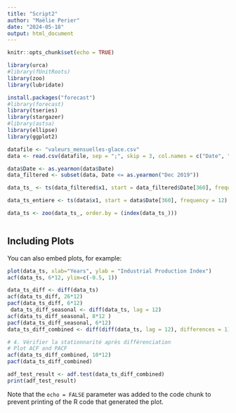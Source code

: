 ```yaml
---
title: "Script2"
author: "Maëlie Perier"
date: "2024-05-18"
output: html_document
---
```


```r
knitr::opts_chunk$set(echo = TRUE)
```


```r
library(urca)
#library(fUnitRoots)
library(zoo)
library(lubridate)

install.packages("forecast")
#library(forecast)
library(tseries)
library(stargazer)
#library(astsa)
library(ellipse)
library(ggplot2)

```

```r
datafile <- "valeurs_mensuelles-glace.csv"
data <- read.csv(datafile, sep = ";", skip = 3, col.names = c("Date", "x1", "ignore"))

data$Date <- as.yearmon(data$Date)
data_filtered <- subset(data, Date <= as.yearmon("Dec 2019"))

data_ts_ <- ts(data_filtered$x1, start = data_filtered$Date[360], frequency = 12)

data_ts_entiere <- ts(data$x1, start = data$Date[360], frequency = 12)

data_ts <- zoo(data_ts_, order.by = (index(data_ts_)))



```

## Including Plots

You can also embed plots, for example:

```r
plot(data_ts, xlab="Years", ylab = "Industrial Production Index")
acf(data_ts, 6*12, ylim=c(-0.5, 1))

```

```r
data_ts_diff <- diff(data_ts)
acf(data_ts_diff, 26*12)
pacf(data_ts_diff, 6*12)
 data_ts_diff_seasonal <- diff(data_ts, lag = 12)
acf(data_ts_diff_seasonal, 8*12 )
pacf(data_ts_diff_seasonal, 6*12)
data_ts_diff_combined <- diff(diff(data_ts, lag = 12), differences = 1)

# 4. Vérifier la stationnarité après différenciation
# Plot ACF and PACF
acf(data_ts_diff_combined, 10*12)
pacf(data_ts_diff_combined)

adf_test_result <- adf.test(data_ts_diff_combined)
print(adf_test_result)

```

Note that the `echo = FALSE` parameter was added to the code chunk to prevent printing of the R code that generated the plot.
